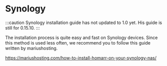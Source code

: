 # Synology

:::caution
Synology installation guide has not updated to 1.0 yet. His guide is still for 0.15.10.
:::

The installation process is quite easy and fast on Synology devices.
Since this method is used less often, we recommend you to follow this guide written by mariushosting.

https://mariushosting.com/how-to-install-homarr-on-your-synology-nas/
